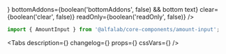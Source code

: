 

<Meta title='Components/Forms/Inputs/AmountInput' component={AmountInput} />

<!-- Canvas -->

<Story name='AmountInput'>
    <AmountInput
        value={number('value', null)}
        currency={text('currency', 'RUR')}
        suffix={text('suffix', undefined)}
        integerLength={number('integerLength', 9)}
        minority={number('minority', 100)}
        integersOnly={boolean('integersOnly', false)}
        positiveOnly={boolean('positiveOnly', true)}
        bold={boolean('bold', true)}
        block={boolean('block', false)}
        size={select('size', ['s', 'm', 'l', 'xl'], 's')}
        disabled={boolean('disabled', false)}
        placeholder={text('placeholder', undefined)}
        label={text('label', '')}
        hint={text('hint', '')}
        error={text('error', '')}
        leftAddons={boolean('leftAddons', false) && <StarMIcon />}
        bottomAddons={boolean('bottomAddons', false) && <span>bottom text</span>}
        clear={boolean('clear', false)}
        readOnly={boolean('readOnly', false)}
    />
</Story>

<!-- Docs -->

<ComponentHeader
    name='AmountInput'
    version={version}
    package='@alfalab/core-components/amount-input'
/>

```jsx
import { AmountInput } from '@alfalab/core-components/amount-input';
```

<Tabs
    description={<Description />}
    changelog={<Changelog />}
    props={<ArgsTable of={AmountInputTS} />}
    cssVars={<CssVars css={styles} />}
/>
